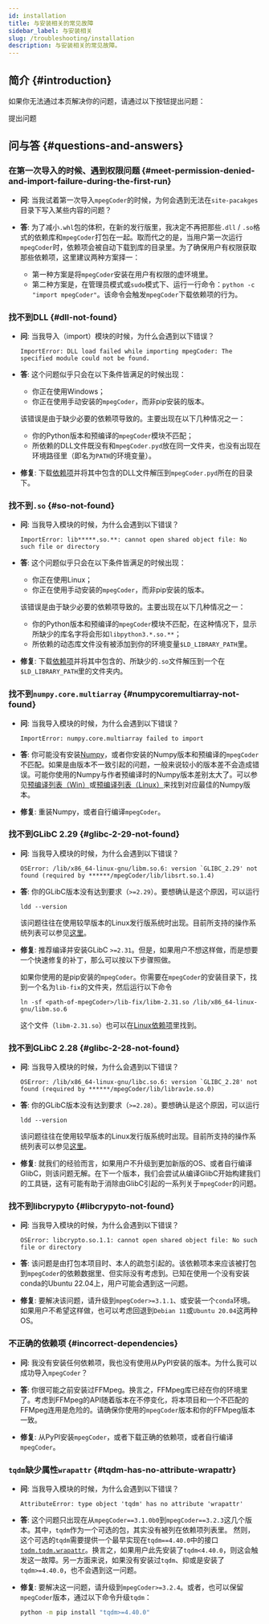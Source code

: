 ```yaml
---
id: installation
title: 与安装相关的常见故障
sidebar_label: 与安装相关
slug: /troubleshooting/installation
description: 与安装相关的常见故障。
---
```



## 简介 {#introduction}

如果你无法通过本页解决你的问题，请通过以下按钮提出问题：

<p>
  <DarkButton to="https://github.com/cainmagi/FFmpeg-Encoder-Decoder-for-Python/issues/new/choose" icon={octInfo16}>
    提出问题
  </DarkButton>
</p>

## 问与答 {#questions-and-answers}

### 在第一次导入的时候、遇到权限问题 {#meet-permission-denied-and-import-failure-during-the-first-run}

* **问**: 当我试着第一次导入`mpegCoder`的时候，为何会遇到无法在`site-pacakges`目录下写入某些内容的问题？

* **答**: 为了减小`.whl`包的体积，在新的发行版里，我决定不再把那些`.dll` / `.so`格式的依赖库和`mpegCoder`打包在一起。取而代之的是，当用户第一次运行`mpegCoder`时，依赖项会被自动下载到库的目录里。为了确保用户有权限获取那些依赖项，这里建议两种方案择一：

  * 第一种方案是将`mpegCoder`安装在用户有权限的虚环境里。
  * 第二种方案是，在管理员模式或`sudo`模式下、运行一行命令：`python -c "import mpegCoder"`。该命令会触发`mpegCoder`下载依赖项的行为。

### 找不到DLL {#dll-not-found}

* **问**: 当我导入（import）模块的时候，为什么会遇到以下错误？

  ```
  ImportError: DLL load failed while importing mpegCoder: The specified module could not be found.
  ```

* **答**: 这个问题似乎只会在以下条件皆满足的时候出现：

    * 你正在使用Windows；
    * 你正在使用手动安装的`mpegCoder`，而非pip安装的版本。

  该错误是由于缺少必要的依赖项导致的。主要出现在以下几种情况之一：

    * 你的Python版本和预编译的`mpegCoder`模块不匹配；
    * 所依赖的DLL文件既没有和`mpegCoder.pyd`放在同一文件夹，也没有出现在环境路径里（即名为`PATH`的环境变量）。

* **修复**: 下载[依赖项<InlineIcon icon={mdiDownloadBox}/>][download-ff-5-0-win]并将其中包含的DLL文件解压到`mpegCoder.pyd`所在的目录下。

### 找不到`.so` {#so-not-found}

* **问**: 当我导入模块的时候，为什么会遇到以下错误？
    
  ```
  ImportError: lib*****.so.**: cannot open shared object file: No such file or directory
  ```

* **答**: 这个问题似乎只会在以下条件皆满足的时候出现：

    * 你正在使用Linux；
    * 你正在使用手动安装的`mpegCoder`，而非pip安装的版本。

  该错误是由于缺少必要的依赖项导致的。主要出现在以下几种情况之一：

    * 你的Python版本和预编译的`mpegCoder`模块不匹配，在这种情况下，显示所缺少的库名字将会形如`libpython3.*.so.**`；
    * 所依赖的动态库文件没有被添加到你的环境变量`$LD_LIBRARY_PATH`里。

* **修复**: 下载[依赖项<InlineIcon icon={mdiDownloadBox}/>][download-ff-5-0-linux]并将其中包含的、所缺少的`.so`文件解压到一个在`$LD_LIBRARY_PATH`里的文件夹内。

### 找不到`numpy.core.multiarray` {#numpycoremultiarray-not-found}

* **问**: 当我导入模块的时候，为什么会遇到以下错误？

  ```
  ImportError: numpy.core.multiarray failed to import
  ```

* **答**: 你可能没有安装[Numpy<IconExternalLink/>][link-numpy]，或者你安装的Numpy版本和预编译的`mpegCoder`不匹配。如果是由版本不一致引起的问题，一般来说较小的版本差不会造成错误。可能你使用的Numpy与作者预编译时的Numpy版本差别太大了。可以参见[预编译列表（Win）](../installation/windows#download-mpegcoder)或[预编译列表（Linux）](../installation/linux#download-mpegcoder)来找到对应最佳的Numpy版本。

* **修复**: 重装Numpy，或者自行编译`mpegCoder`。

### 找不到GLibC 2.29 {#glibc-2-29-not-found}

* **问**: 当我导入模块的时候，为什么会遇到以下错误？

  ```
  OSError: /lib/x86_64-linux-gnu/libm.so.6: version `GLIBC_2.29' not found (required by ******/mpegCoder/lib/libsrt.so.1.4)
  ```

* **答**: 你的GLibC版本没有达到要求（`>=2.29`）。要想确认是这个原因，可以运行

  ```shell
  ldd --version
  ```

  该问题往往在使用较早版本的Linux发行版系统时出现。目前所支持的操作系统列表可以参见[这里](../installation/linux#import)。

* **修复**: 推荐编译并安装GLibC `>=2.31`。但是，如果用户不想这样做，而是想要一个快速修复的补丁，那么可以按以下步骤照做。

  如果你使用的是pip安装的`mpegCoder`。你需要在`mpegCoder`的安装目录下，找到一个名为`lib-fix`的文件夹，然后运行以下命令

  ```shell
  ln -sf <path-of-mpegCoder>/lib-fix/libm-2.31.so /lib/x86_64-linux-gnu/libm.so.6
  ```

  这个文件（`libm-2.31.so`）也可以在[Linux依赖项<InlineIcon icon={mdiDownloadBox}/>][download-ff-5-0-linux]里找到。

### 找不到GLibC 2.28 {#glibc-2-28-not-found}

* **问**: 当我导入模块的时候，为什么会遇到以下错误？

  ```
  OSError: /lib/x86_64-linux-gnu/libc.so.6: version `GLIBC_2.28' not found (required by ******/mpegCoder/lib/librav1e.so.0)
  ```

* **答**: 你的GLibC版本没有达到要求（`>=2.28`）。要想确认是这个原因，可以运行

  ```shell
  ldd --version
  ```

  该问题往往在使用较早版本的Linux发行版系统时出现。目前所支持的操作系统列表可以参见[这里](../installation/linux#import)。

* **修复**: 就我们的经验而言，如果用户不升级到更加新版的OS、或者自行编译GlibC，则该问题无解。在下一个版本，我们会尝试从编译GlibC开始构建我们的工具链，这有可能有助于消除由GlibC引起的一系列关于`mpegCoder`的问题。

### 找不到libcrypyto {#libcrypyto-not-found}

* **问**: 当我导入模块的时候，为什么会遇到以下错误？

  ```
  OSError: libcrypto.so.1.1: cannot open shared object file: No such file or directory
  ```

* **答**: 该问题是由打包本项目时、本人的疏忽引起的。该依赖项本来应该被打包到`mpegCoder`的依赖数据里、但实际没有考虑到。已知在使用一个没有安装conda的Ubuntu 22.04上，用户可能会遇到这一问题。

* **修复**: 要解决该问题，请升级到`mpegCoder>=3.1.1`、或安装一个`conda`环境。如果用户不希望这样做，也可以考虑回退到`Debian 11`或`Ubuntu 20.04`这两种OS。

### 不正确的依赖项 {#incorrect-dependencies}

* **问**: 我没有安装任何依赖项，我也没有使用从PyPI安装的版本。为什么我可以成功导入`mpegCoder`？

* **答**: 你很可能之前安装过FFMpeg。换言之，FFMpeg库已经在你的环境里了。考虑到FFMpeg的API随着版本在不停变化，将本项目和一个不匹配的FFMpeg连用是危险的。请确保你使用的`mpegCoder`版本和你的FFMpeg版本一致。

* **修复**: 从PyPI安装`mpegCoder`，或者下载正确的依赖项，或者自行编译`mpegCoder`。

### `tqdm`缺少属性`wrapattr` {#tqdm-has-no-attribute-wrapattr}

* **问**: 当我导入模块的时候，为什么会遇到以下错误？

  ```
  AttributeError: type object 'tqdm' has no attribute 'wrapattr'
  ```

* **答**: 这个问题只出现在从`mpegCoder==3.1.0b0`到`mpegCoder==3.2.3`这几个版本。其中，`tqdm`作为一个可选的包，其实没有被列在依赖项列表里。 然则，这个可选的`tqdm`需要提供一个最早实现在`tqdm==4.40.0`中的接口[`tqdm.tqdm.wrapattr`<IconExternalLink/>][link-tqdm-wrapattr]。换言之，如果用户此先安装了`tqdm<4.40.0`，则这会触发这一故障。另一方面来说，如果没有安装过`tqdm`、抑或是安装了`tqdm>=4.40.0`，也不会遇到这一问题。

* **修复**: 要解决这一问题，请升级到`mpegCoder>=3.2.4`。或者，也可以保留`mpegCoder`版本，通过以下命令升级`tqdm`：

  ```bash
  python -m pip install "tqdm>=4.40.0"
  ```

[download-ff-5-0-win]:https://github.com/cainmagi/FFmpeg-Encoder-Decoder-for-Python/releases/download/deps-3.2.0/dll-win-ffmpeg_5_0.tar.xz
[download-ff-5-0-linux]:https://github.com/cainmagi/FFmpeg-Encoder-Decoder-for-Python/releases/download/deps-3.2.0/so-linux-ffmpeg_5_0.tar.xz
[link-numpy]:https://numpy.org "Numpy"
[link-tqdm-wrapattr]:https://tqdm.github.io/docs/tqdm/#wrapattr "tqdm.tqdm.wrapattr"
